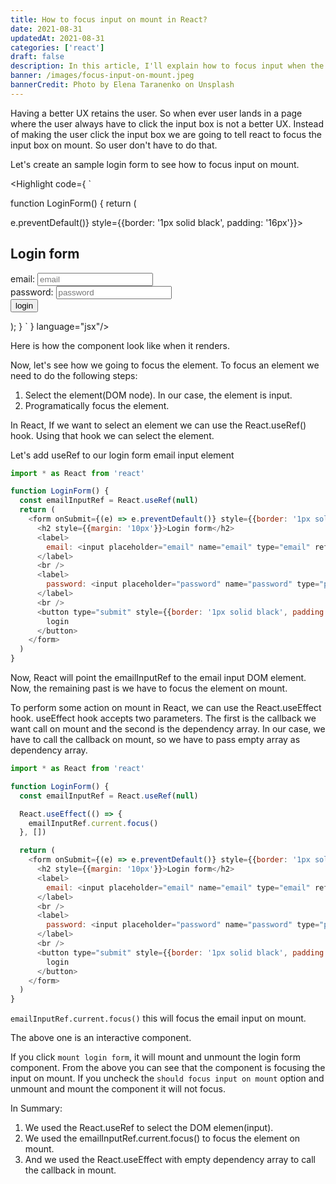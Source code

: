 ```yaml
---
title: How to focus input on mount in React?
date: 2021-08-31
updatedAt: 2021-08-31
categories: ['react']
draft: false
description: In this article, I'll explain how to focus input when the component mount.
banner: /images/focus-input-on-mount.jpeg
bannerCredit: Photo by Elena Taranenko on Unsplash
---
```


Having a better UX retains the user. So when ever user lands in a page where the user always have to click the input
box is not a better UX.
Instead of making the user click the input box we are going to tell react to focus the input box on mount. So user don't have to do that.

Let's create an sample login form to see how to focus input on mount.

<Highlight code={
`

function LoginForm() {
return (

<form onSubmit={(e) => e.preventDefault()} style={{border: '1px solid black', padding: '16px'}}>
  <h2 style={{margin: '10px'}}>Login form</h2>
  <label>
    email: <input placeholder="email" name="email" type="email" />
  </label>
  <br />
  <label>
    password: <input placeholder="password" name="password" type="password" />
  </label>
  <br />
  <button type="submit" style={{border: '1px solid black', padding: '8px 14px'}}>
    login
  </button>
</form>
); } ` } language="jsx"/>


Here is how the component look like when it renders.

<LoginForm />

Now, let's see how we going to focus the element. To focus an element we need to do the following steps:

1. Select the element(DOM node). In our case, the element is input.
2. Programatically focus the element.

In React, If we want to select an element we can use the React.useRef() hook. Using that hook we can select the element.

Let's add useRef to our login form email input element

```js
import * as React from 'react'

function LoginForm() {
  const emailInputRef = React.useRef(null)
  return (
    <form onSubmit={(e) => e.preventDefault()} style={{border: '1px solid black', padding: '16px'}}>
      <h2 style={{margin: '10px'}}>Login form</h2>
      <label>
        email: <input placeholder="email" name="email" type="email" ref={emailInputRef} />
      </label>
      <br />
      <label>
        password: <input placeholder="password" name="password" type="password" />
      </label>
      <br />
      <button type="submit" style={{border: '1px solid black', padding: '8px 14px'}}>
        login
      </button>
    </form>
  )
}
```

Now, React will point the emailInputRef to the email input DOM element. Now, the remaining past is
we have to focus the element on mount.

To perform some action on mount in React, we can use the React.useEffect hook. useEffect hook accepts two parameters.
The first is the callback we want call on mount and the second is the dependency array. In our case, we have to call the callback
on mount, so we have to pass empty array as dependency array.

```js
import * as React from 'react'

function LoginForm() {
  const emailInputRef = React.useRef(null)

  React.useEffect(() => {
    emailInputRef.current.focus()
  }, [])

  return (
    <form onSubmit={(e) => e.preventDefault()} style={{border: '1px solid black', padding: '16px'}}>
      <h2 style={{margin: '10px'}}>Login form</h2>
      <label>
        email: <input placeholder="email" name="email" type="email" ref={emailInputRef} />
      </label>
      <br />
      <label>
        password: <input placeholder="password" name="password" type="password" />
      </label>
      <br />
      <button type="submit" style={{border: '1px solid black', padding: '8px 14px'}}>
        login
      </button>
    </form>
  )
}
```

`emailInputRef.current.focus()` this will focus the email input on mount.

<App />

The above one is an interactive component.

If you click `mount login form`, it will mount and unmount the login form component.
From the above you can see that the component is focusing the input on mount. If you uncheck the `should focus input on mount`
option and unmount and mount the component it will not focus.

In Summary:

1. We used the React.useRef to select the DOM elemen(input).
2. We used the emailInputRef.current.focus() to focus the element on mount.
3. And we used the React.useEffect with empty dependency array to call the callback in mount.
